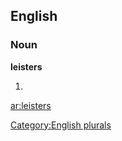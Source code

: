 
==English==

===Noun===
'''leisters'''

# {{plural of|[[leister]]}}

[[Category:English plurals]]

[[ar:leisters]]
